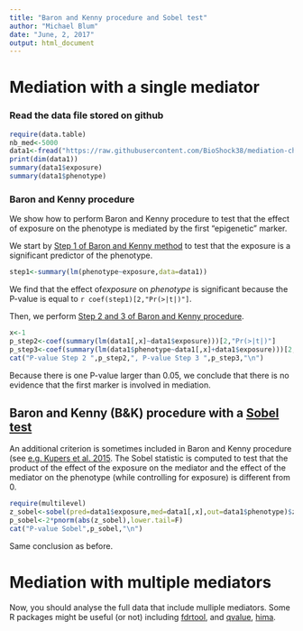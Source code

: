 ```yaml
---
title: "Baron and Kenny procedure and Sobel test"
author: "Michael Blum"
date: "June, 2, 2017"
output: html_document
---
```

# Mediation with a single mediator

### Read the data file stored on github

```r
require(data.table)
nb_med<-5000
data1<-fread("https://raw.githubusercontent.com/BioShock38/mediation-challenge/master/data/challenge1.txt",header=TRUE,data.table=FALSE)
print(dim(data1))
summary(data1$exposure)
summary(data1$phenotype)
```

### Baron and Kenny procedure 

We show how to perform Baron and Kenny procedure to test that the effect of exposure on the phenotype is mediated by the first "epigenetic" marker.

We start by [Step 1 of Baron and Kenny method](https://en.wikipedia.org/wiki/Mediation_(statistics)#Baron_and_Kenny.27s_.281986.29_steps_for_mediation) to test that the exposure is a significant predictor of the phenotype.

```r
step1<-summary(lm(phenotype~exposure,data=data1))
```

We find that the effect of*exposure* on  *phenotype* is significant because the P-value is equal to `r coef(step1)[2,"Pr(>|t|)"]`.

Then, we perform [Step 2 and 3 of Baron and Kenny procedure](https://en.wikipedia.org/wiki/Mediation_(statistics)#Baron_and_Kenny.27s_.281986.29_steps_for_mediation).
```r
x<-1
p_step2<-coef(summary(lm(data1[,x]~data1$exposure)))[2,"Pr(>|t|)"]
p_step3<-coef(summary(lm(data1$phenotype~data1[,x]+data1$exposure)))[2,"Pr(>|t|)"]
cat("P-value Step 2 ",p_step2,", P-value Step 3 ",p_step3,"\n")
```
Because there is one P-value larger than $0.05$, we conclude that there is no evidence that the first marker is involved in mediation.

## Baron and Kenny (B&K) procedure with a [Sobel test](https://en.wikipedia.org/wiki/Sobel_test)
An additional criterion is sometimes included in Baron and Kenny procedure (see [e.g. Kupers et al. 2015](https://www.ncbi.nlm.nih.gov/pmc/articles/PMC4588868/). The Sobel statistic is computed to test that the product of the effect of the exposure on the mediator and the effect of the mediator on the phenotype (while controlling for exposure) is different from 0.

```r
require(multilevel)
z_sobel<-sobel(pred=data1$exposure,med=data1[,x],out=data1$phenotype)$z.value
p_sobel<-2*pnorm(abs(z_sobel),lower.tail=F)
cat("P-value Sobel",p_sobel,"\n")
```
Same conclusion as before.

# Mediation with multiple mediators

Now, you should analyse the full data that include mulliple mediators. Some R packages might be useful (or not) including [fdrtool](https://cran.r-project.org/web/packages/fdrtool/index.html), and [qvalue](http://bioconductor.org/packages/release/bioc/html/qvalue.html), [hima](https://github.com/YinanZheng/HIMA).


